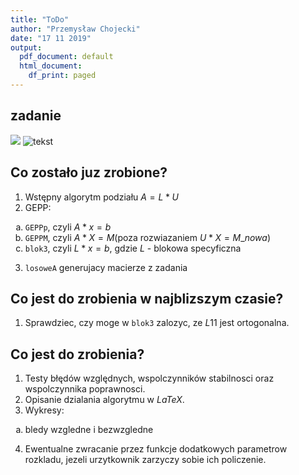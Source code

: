 ```yaml
---
title: "ToDo"
author: "Przemysław Chojecki"
date: "17 11 2019"
output:
  pdf_document: default
  html_document:
    df_print: paged
---
```



## zadanie
<img src="zadanie.png">
![tekst](zadanie.png)

## Co zostało juz zrobione?
1. Wstępny algorytm podziału $A=L*U$\
2. GEPP:\
a) `GEPPp`, czyli $A*x=b$\
b) `GEPPM`, czyli $A*X=M$(poza rozwiazaniem $U*X = M\_nowa$)\
c) `blok3`, czyli $L*x=b$, gdzie $L$ - blokowa specyficzna\
3. `losoweA` generujacy macierze z zadania\


## Co jest do zrobienia w najblizszym czasie?
1. Sprawdziec, czy moge w `blok3` zalozyc, ze $L11$ jest ortogonalna.\


## Co jest do zrobienia?
1) Testy błędów względnych, wspolczynników stabilnosci oraz wspolczynnika poprawnosci.\
2) Opisanie dzialania algorytmu w $LaTeX$.\
3) Wykresy:\
a) bledy wzgledne i bezwzgledne\
4) Ewentualne zwracanie przez funkcje dodatkowych parametrow rozkladu, jezeli urzytkownik zarzyczy sobie ich policzenie.



































